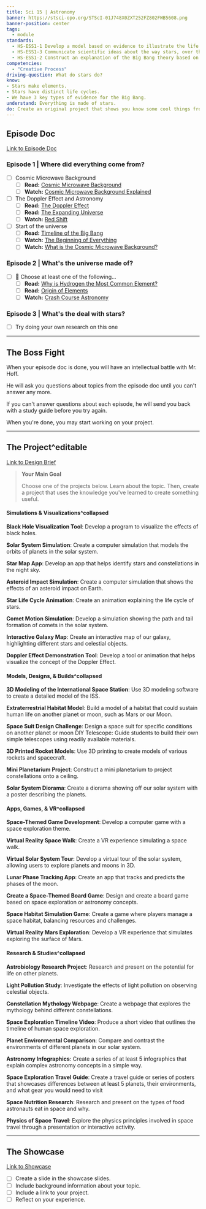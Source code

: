 ```yaml
---
title: Sci 15 | Astronomy
banner: https://stsci-opo.org/STScI-01J748X0ZXT252FZ802FWB5608.png
banner-position: center
tags:
  - module
standards:
  - HS-ESS1-1 Develop a model based on evidence to illustrate the life span of the sun and the role of nuclear fusion in the sun’s core to release energy in the form of radiation.
  - HS-ESS1-3 Communicate scientific ideas about the way stars, over their life cycle, produce elements.
  - HS-ESS1-2 Construct an explanation of the Big Bang theory based on astronomical evidence of light spectra, motion of distant galaxies, and composition of matter in the universe.
competencies:
  - "Creative Process"
driving-question: What do stars do?
know:
- Stars make elements.
- Stars have distinct life cycles.
- We have 3 key types of evidence for the Big Bang.
understand: Everything is made of stars.
do: Create an original project that shows you know some cool things from Astronomy.
---
```


## Episode Doc
[Link to Episode Doc](https://docs.google.com/document/d/1lG7lV3dOPp5WGRGsYC9RIuOnMZQM5ht67V9Ufg-Uav0/edit?tab=t.0)
### Episode 1 | Where did everything come from?
- [ ] Cosmic Microwave Background
  - [ ] **Read:** [Cosmic Microwave Background](https://www.esa.int/Science_Exploration/Space_Science/Cosmic_Microwave_Background_CMB_radiation)
  - [ ] **Watch:** [Cosmic Microwave Background Explained](https://www.youtube.com/watch?v=3tCMd1ytvWg)
- [ ] The Doppler Effect and Astronomy
  - [ ] **Read:** [The Doppler Effect](https://courses.lumenlearning.com/suny-astronomy/chapter/the-doppler-effect/)
  - [ ] **Read:** [The Expanding Universe](https://lweb.cfa.harvard.edu/supernova/newdata/universe.html)
  - [ ] **Watch:** [Red Shift](https://www.youtube.com/watch?v=-mQ41yA6LaA)
- [ ] Start of the universe
  - [ ] **Read:** [Timeline of the Big Bang](https://futurism.com/cosmology-the-timeline-of-everything-we-know)
  - [ ] **Watch:** [The Beginning of Everything](https://www.youtube.com/watch?v=wNDGgL73ihY)
  - [ ] **Watch:** [What is the Cosmic Microwave Background?](https://www.youtube.com/watch?v=AYFDN2DSVgc)

### Episode 2 | What's the universe made of?
- [ ] 🤔 Choose at least one of the following...
  - [ ] **Read:** [Why is Hydrogen the Most Common Element?](https://www.livescience.com/58498-why-is-hydrogen-the-most-common-element.html)
  - [ ] **Read:** [Origin of Elements](https://herschel.jpl.nasa.gov/chemicalOrigins.shtml)
  - [ ] **Watch:** [Crash Course Astronomy](https://www.youtube.com/watch?v=PWx9DurgPn8)

### Episode 3 | What's the deal with stars?
- [ ] Try doing your own research on this one

---

## The Boss Fight
When your episode doc is done, you will have an intellectual battle with Mr. Hoff.

He will ask you questions about topics from the episode doc until you can't answer any more.

If you can't answer questions about each episode, he will send you back with a study guide before you try again.

When you're done, you may start working on your project.

---

## The Project^editable
[Link to Design Brief](https://docs.google.com/presentation/d/1-XMNPKzeywkKuZxruM7OBXroXZcy-Sxfxui-mu8TSgs/edit)

> **Your Main Goal**
>
> Choose one of the projects below. Learn about the topic. Then, create a project that uses the knowledge you've learned to create something useful.

#### Simulations & Visualizations^collapsed
**Black Hole Visualization Tool**: Develop a program to visualize the effects of black holes.

**Solar System Simulation**: Create a computer simulation that models the orbits of planets in the solar system.

**Star Map App**: Develop an app that helps identify stars and constellations in the night sky.

**Asteroid Impact Simulation**: Create a computer simulation that shows the effects of an asteroid impact on Earth.

**Star Life Cycle Animation**: Create an animation explaining the life cycle of stars.

**Comet Motion Simulation**: Develop a simulation showing the path and tail formation of comets in the solar system.

**Interactive Galaxy Map**: Create an interactive map of our galaxy, highlighting different stars and celestial objects.

**Doppler Effect Demonstration Tool**: Develop a tool or animation that helps visualize the concept of the Doppler Effect.

#### Models, Designs, & Builds^collapsed
**3D Modeling of the International Space Station**: Use 3D modeling software to create a detailed model of the ISS.

**Extraterrestrial Habitat Model**: Build a model of a habitat that could sustain human life on another planet or moon, such as Mars or our Moon.

**Space Suit Design Challenge**: Design a space suit for specific conditions on another planet or moon DIY Telescope: Guide students to build their own simple telescopes using readily available materials.

**3D Printed Rocket Models**: Use 3D printing to create models of various rockets and spacecraft. 

**Mini Planetarium Project**: Construct a mini planetarium to project constellations onto a ceiling.

**Solar System Diorama**: Create a diorama showing off our solar system with a poster describing the planets.

#### Apps, Games, & VR^collapsed
**Space-Themed Game Development**: Develop a computer game with a space exploration theme.

**Virtual Reality Space Walk**: Create a VR experience simulating a space walk.

**Virtual Solar System Tour**: Develop a virtual tour of the solar system, allowing users to explore planets and moons in 3D.

**Lunar Phase Tracking App**: Create an app that tracks and predicts the phases of the moon.

**Create a Space-Themed Board Game**: Design and create a board game based on space exploration or astronomy concepts.

**Space Habitat Simulation Game**: Create a game where players manage a space habitat, balancing resources and challenges.

**Virtual Reality Mars Exploration**: Develop a VR experience that simulates exploring the surface of Mars.

#### Research & Studies^collapsed
**Astrobiology Research Project**: Research and present on the potential for life on other planets.

**Light Pollution Study**: Investigate the effects of light pollution on observing celestial objects.

**Constellation Mythology Webpage**: Create a webpage that explores the mythology behind different constellations.

**Space Exploration Timeline Video**: Produce a short video that outlines the timeline of human space exploration.

**Planet Environmental Comparison**: Compare and contrast the environments of different planets in our solar system.

**Astronomy Infographics**: Create a series of at least 5 infographics that explain complex astronomy concepts in a simple way.

**Space Exploration Travel Guide**: Create a travel guide or series of posters that showcases differences between at least 5 planets, their environments, and what gear you would need to visit

**Space Nutrition Research**: Research and present on the types of food astronauts eat in space and why.

**Physics of Space Travel**: Explore the physics principles involved in space travel through a presentation or interactive activity.

---

## The Showcase
[Link to Showcase](https://docs.google.com/presentation/d/1iqnfEz75WydzKKKeBanlfKuRAIZlehPWSpdlJ1mKqMw/edit)
- [ ] Create a slide in the showcase slides.
- [ ] Include background information about your topic.
- [ ] Include a link to your project.
- [ ] Reflect on your experience.
